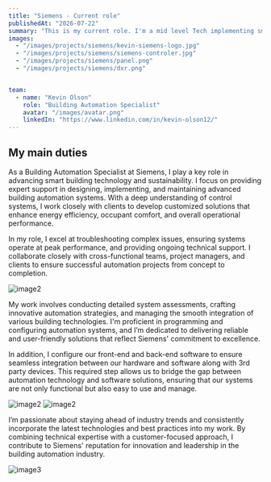 ```yaml
---
title: "Siemens - Current role"
publishedAt: "2026-07-22"
summary: "This is my current role. I'm a mid level Tech implementing smart controllers in the field according to complex engineering drawings."
images:
  - "/images/projects/siemens/kevin-siemens-logo.jpg"
  - "/images/projects/siemens/siemens-controler.jpg"
  - "/images/projects/siemens/panel.png"
  - "/images/projects/siemens/dxr.png"


team:
  - name: "Kevin Olson"
    role: "Building Automation Specialist"
    avatar: "/images/avatar.png"
    linkedIn: "https://www.linkedin.com/in/kevin-olson12/"
---
```



## My main duties 
As a Building Automation Specialist at Siemens, I play a key role in advancing smart building technology and sustainability. 
I focus on providing expert support in designing, implementing, and maintaining advanced building automation systems. With a 
deep understanding of control systems, I work closely with clients to develop customized solutions that enhance energy efficiency, 
occupant comfort, and overall operational performance.

In my role, I excel at troubleshooting complex issues, ensuring systems operate at peak performance, and providing ongoing technical support.
I collaborate closely with cross-functional teams, project managers, and clients to ensure successful automation projects from concept to completion.

![image2](/images/projects/siemens/siemens-controler.jpg)

My work involves conducting detailed system assessments, crafting innovative automation strategies, and managing the smooth integration 
of various building technologies. I'm proficient in programming and configuring automation systems, and I’m dedicated to delivering reliable
and user-friendly solutions that reflect Siemens' commitment to excellence.

In addition, I configure our front-end and back-end software to ensure seamless integration between our hardware and software along with 3rd
party devices. This required step allows us to bridge the gap between automation technology and software solutions, ensuring that
our systems are not only functional but also easy to use and manage.

![image2](/images/projects/siemens/panel.png)
![image2](/images/projects/siemens/dxr.png)

I’m passionate about staying ahead of industry trends and consistently incorporate the latest technologies and best practices into my work.
By combining technical expertise with a customer-focused approach, I contribute to Siemens' reputation for innovation and leadership in 
the building automation industry.

![image3](/images/projects/siemens/kevin-siemens-logo.jpg)

